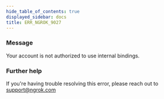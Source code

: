```yaml
---
hide_table_of_contents: true
displayed_sidebar: docs
title: ERR_NGROK_9027
---
```


### Message

Your account is not authorized to use internal bindings.

### Further help

If you're having trouble resolving this error, please reach out to [support@ngrok.com](mailto:support@ngrok.com?subject=Help%20with%20ERR_NGROK_9027)
